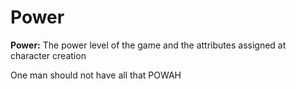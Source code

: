 
# Power

**Power:** The power level of the game and the attributes assigned at character creation

<Callout emoji="👷🛠️" color="yellow.500" heading="More Content is coming...">
    One man should not have all that POWAH
</Callout>
